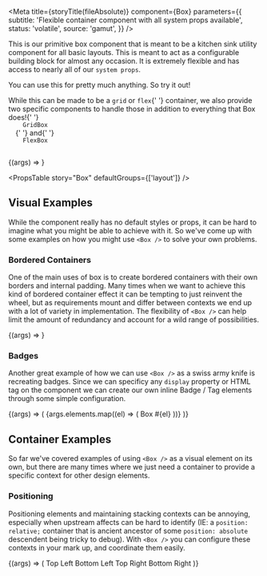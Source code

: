 
<Meta
  title={storyTitle(fileAbsolute)}
  component={Box}
  parameters={{
    subtitle: 'Flexible container component with all system props available',
    status: 'volatile',
    source: 'gamut',
  }}
/>

This is our primitive box component that is meant to be a kitchen sink utility component for all basic layouts. This is meant to act as a configurable building block for almost any occasion. It is extremely flexible and has access to nearly all of our `system props`.

You can use this for pretty much anything. So try it out!

<p>
  While this can be made to be a <code>grid</code> or <code>flex</code>{' '}
  container, we also provide two specific components to handle those in addition
  to everything that Box does!{' '}
  <code>
    <LinkTo kind="/Layouts/Box/GridBox">GridBox</LinkTo>
  </code>{' '}
  and{' '}
  <code>
    <LinkTo kind="/Layouts/Box/FlexBox">FlexBox</LinkTo>
  </code>
</p>

<Canvas>
  <Story
    name="Box"
    args={{
      as: 'div',
      children: 'Hello world I am a box',
    }}
  >
    {(args) => <Box {...args} />}
  </Story>
</Canvas>

<PropsTable story="Box" defaultGroups={['layout']} />

## Visual Examples

While the component really has no default styles or props, it can be hard to imagine what you might be able to achieve with it. So we've come up with some examples on how you might use `<Box />` to solve your own problems.

### Bordered Containers

One of the main uses of box is to create bordered containers with their own borders and internal padding. Many times when we want to achieve this kind of bordered container effect it can be tempting to just reinvent the wheel, but as requirements mount and differ between contexts we end up with a lot of variety in implementation. The flexibility of `<Box />` can help limit the amount of redundancy and account for a wild range of possibilities.

<Canvas>
  <Story
    name="Bordered"
    args={{
      borderStyle: 'solid',
      borderColor: 'navy',
      borderWidth: '1px',
      padding: 8,
      children: 'I am a bordered box',
    }}
  >
    {(args) => <Box {...args} />}
  </Story>
</Canvas>

### Badges

Another great example of how we can use `<Box />` as a swiss army knife is recreating badges. Since we can specificy any `display` property or HTML tag on the component we can create our own inline Badge / Tag elements through some simple configuration.

<Canvas>
  <Story name="Badges" args={{ elements: [1, 2, 3, 4, 5, 6, 7, 8, 9, 10] }}>
    {(args) => (
      <Box>
        {args.elements.map((el) => (
          <Box
            as="span"
            key={el}
            margin={4}
            paddingY={4}
            padding={8}
            display="inline-block"
            backgroundColor="blue-500"
            textColor="white"
            borderRadius="4px"
          >
            Box #{el}
          </Box>
        ))}
      </Box>
    )}
  </Story>
</Canvas>

## Container Examples

So far we've covered examples of using `<Box />` as a visual element on its own, but there are many times where we just need a container to provide a specific context for other design elements.

### Positioning

Positioning elements and maintaining stacking contexts can be annoying, especially when upstream affects can be hard to identify (IE: a `position: relative;` container that is ancient ancestor of some `position: absolute` descendent being tricky to debug). With `<Box />` you can configure these contexts in your mark up, and coordinate them easily.

<Canvas>
  <Story name="Positioning">
    {(args) => (
      <Box position="relative" height="500px">
        <Box
          position="absolute"
          left="0"
          top="0"
          backgroundColor="gray-200"
          padding={16}
        >
          Top Left
        </Box>
        <Box
          position="absolute"
          bottom="0"
          left="0"
          backgroundColor="gray-200"
          padding={16}
        >
          Bottom Left
        </Box>
        <Box
          position="absolute"
          right="0"
          top="0"
          backgroundColor="gray-200"
          padding={16}
        >
          Top Right
        </Box>
        <Box
          position="absolute"
          right="0"
          bottom="0"
          backgroundColor="gray-200"
          padding={16}
        >
          Bottom Right
        </Box>
      </Box>
    )}
  </Story>
</Canvas>
